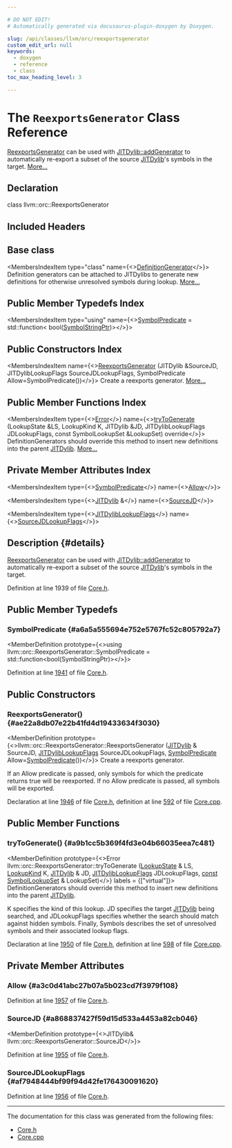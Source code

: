 ```yaml
---

# DO NOT EDIT!
# Automatically generated via docusaurus-plugin-doxygen by Doxygen.

slug: /api/classes/llvm/orc/reexportsgenerator
custom_edit_url: null
keywords:
  - doxygen
  - reference
  - class
toc_max_heading_level: 3

---
```





# The `ReexportsGenerator` Class Reference

<DoxygenPage pluginConfig={pluginConfig}>

<a href="/docs/api/classes/llvm/orc/reexportsgenerator">ReexportsGenerator</a> can be used with <a href="/docs/api/classes/llvm/orc/jitdylib/#ae89dfebe97fc65907c1b9194aafe1ade">JITDylib::addGenerator</a> to automatically re-export a subset of the source <a href="/docs/api/classes/llvm/orc/jitdylib">JITDylib</a>&#39;s symbols in the target. <a href="#details">More...</a>

## Declaration

<CodeBlock>class llvm::orc::ReexportsGenerator</CodeBlock>

## Included Headers

<IncludesList>
<IncludesListItem
  filePath="llvm/ExecutionEngine/Orc/Core.h"
  permalink="/docs/api/files/include/include/llvm/include/llvm/executionengine/include/llvm/executionengine/orc/core-h"
  isLocal="true" />
</IncludesList>

## Base class

<MembersIndex>

<MembersIndexItem
  type="class"
  name={<><a href="/docs/api/classes/llvm/orc/definitiongenerator">DefinitionGenerator</a></>}>
Definition generators can be attached to JITDylibs to generate new definitions for otherwise unresolved symbols during lookup. <a href="/docs/api/classes/llvm/orc/definitiongenerator/#details">More...</a>
</MembersIndexItem>

</MembersIndex>

## Public Member Typedefs Index

<MembersIndex>

<MembersIndexItem
  type="using"
  name={<><a href="#a6a5a555694e752e5767fc52c805792a7">SymbolPredicate</a> = std::function&lt; bool(<a href="/docs/api/classes/llvm/orc/symbolstringptr">SymbolStringPtr</a>)&gt;</>}>
</MembersIndexItem>

</MembersIndex>

## Public Constructors Index

<MembersIndex>

<MembersIndexItem
  name={<><a href="#ae22a8db07e22b41fd4d19433634f3030">ReexportsGenerator</a> (JITDylib &amp;SourceJD, JITDylibLookupFlags SourceJDLookupFlags, SymbolPredicate Allow=SymbolPredicate())</>}>
Create a reexports generator. <a href="#ae22a8db07e22b41fd4d19433634f3030">More...</a>
</MembersIndexItem>

</MembersIndex>

## Public Member Functions Index

<MembersIndex>

<MembersIndexItem
  type={<><a href="/docs/api/classes/llvm/error">Error</a></>}
  name={<><a href="#a9b1cc5b369f4fd3e04b66035eea7c481">tryToGenerate</a> (LookupState &amp;LS, LookupKind K, JITDylib &amp;JD, JITDylibLookupFlags JDLookupFlags, const SymbolLookupSet &amp;LookupSet) override</>}>
DefinitionGenerators should override this method to insert new definitions into the parent <a href="/docs/api/classes/llvm/orc/jitdylib">JITDylib</a>. <a href="#a9b1cc5b369f4fd3e04b66035eea7c481">More...</a>
</MembersIndexItem>

</MembersIndex>

## Private Member Attributes Index

<MembersIndex>

<MembersIndexItem
  type={<><a href="#a6a5a555694e752e5767fc52c805792a7">SymbolPredicate</a></>}
  name={<><a href="#a3c0d41abc27b07a5b023cd7f3979f108">Allow</a></>}>
</MembersIndexItem>

<MembersIndexItem
  type={<><a href="/docs/api/classes/llvm/orc/jitdylib">JITDylib</a> &amp;</>}
  name={<><a href="#a868837427f59d15d533a4453a82cb046">SourceJD</a></>}>
</MembersIndexItem>

<MembersIndexItem
  type={<><a href="/docs/api/namespaces/llvm/orc/#a7cb1d8cb0ab2329f032d69d79498c81d">JITDylibLookupFlags</a></>}
  name={<><a href="#af7948444bf99f94d42fe176430091620">SourceJDLookupFlags</a></>}>
</MembersIndexItem>

</MembersIndex>

## Description {#details}

<a href="/docs/api/classes/llvm/orc/reexportsgenerator">ReexportsGenerator</a> can be used with <a href="/docs/api/classes/llvm/orc/jitdylib/#ae89dfebe97fc65907c1b9194aafe1ade">JITDylib::addGenerator</a> to automatically re-export a subset of the source <a href="/docs/api/classes/llvm/orc/jitdylib">JITDylib</a>&#39;s symbols in the target.

Definition at line 1939 of file <a href="/docs/api/files/include/include/llvm/include/llvm/executionengine/include/llvm/executionengine/orc/core-h">Core.h</a>.

<SectionDefinition>

## Public Member Typedefs

### SymbolPredicate {#a6a5a555694e752e5767fc52c805792a7}

<MemberDefinition
  prototype={<>using llvm::orc::ReexportsGenerator::SymbolPredicate =  std::function&lt;bool(SymbolStringPtr)&gt;</>}>

Definition at line <a href="/docs/api/files/include/include/llvm/include/llvm/executionengine/include/llvm/executionengine/orc/core-h/#l01941">1941</a> of file <a href="/docs/api/files/include/include/llvm/include/llvm/executionengine/include/llvm/executionengine/orc/core-h">Core.h</a>.
</MemberDefinition>

</SectionDefinition>

<SectionDefinition>

## Public Constructors

### ReexportsGenerator() {#ae22a8db07e22b41fd4d19433634f3030}

<MemberDefinition
  prototype={<>llvm::orc::ReexportsGenerator::ReexportsGenerator (<a href="/docs/api/classes/llvm/orc/jitdylib">JITDylib</a> &amp; SourceJD, <a href="/docs/api/namespaces/llvm/orc/#a7cb1d8cb0ab2329f032d69d79498c81d">JITDylibLookupFlags</a> SourceJDLookupFlags, <a href="#a6a5a555694e752e5767fc52c805792a7">SymbolPredicate</a> Allow=<a href="#a6a5a555694e752e5767fc52c805792a7">SymbolPredicate</a>())</>}>
Create a reexports generator.

If an Allow predicate is passed, only symbols for which the predicate returns true will be reexported. If no Allow predicate is passed, all symbols will be exported.

Declaration at line <a href="/docs/api/files/include/include/llvm/include/llvm/executionengine/include/llvm/executionengine/orc/core-h/#l01946">1946</a> of file <a href="/docs/api/files/include/include/llvm/include/llvm/executionengine/include/llvm/executionengine/orc/core-h">Core.h</a>, definition at line <a href="/docs/api/files/lib/lib/executionengine/lib/executionengine/orc/core-cpp/#l00592">592</a> of file <a href="/docs/api/files/lib/lib/executionengine/lib/executionengine/orc/core-cpp">Core.cpp</a>.
</MemberDefinition>

</SectionDefinition>

<SectionDefinition>

## Public Member Functions

### tryToGenerate() {#a9b1cc5b369f4fd3e04b66035eea7c481}

<MemberDefinition
  prototype={<>Error llvm::orc::ReexportsGenerator::tryToGenerate (<a href="/docs/api/classes/llvm/orc/lookupstate">LookupState</a> &amp; LS, <a href="/docs/api/namespaces/llvm/orc/#ac17672ae6b70c781cc77713e88d698eb">LookupKind</a> K, <a href="/docs/api/classes/llvm/orc/jitdylib">JITDylib</a> &amp; JD, <a href="/docs/api/namespaces/llvm/orc/#a7cb1d8cb0ab2329f032d69d79498c81d">JITDylibLookupFlags</a> JDLookupFlags, <a href="/docs/api/files/lib/lib/target/lib/target/aarch64/aarch64promoteconstant-cpp/#a90f8350fecae261c25be85d38b451bff">const</a> <a href="/docs/api/classes/llvm/orc/symbollookupset">SymbolLookupSet</a> &amp; LookupSet)</>}
  labels = {["virtual"]}>
DefinitionGenerators should override this method to insert new definitions into the parent <a href="/docs/api/classes/llvm/orc/jitdylib">JITDylib</a>.

K specifies the kind of this lookup. JD specifies the target <a href="/docs/api/classes/llvm/orc/jitdylib">JITDylib</a> being searched, and JDLookupFlags specifies whether the search should match against hidden symbols. Finally, Symbols describes the set of unresolved symbols and their associated lookup flags.

Declaration at line <a href="/docs/api/files/include/include/llvm/include/llvm/executionengine/include/llvm/executionengine/orc/core-h/#l01950">1950</a> of file <a href="/docs/api/files/include/include/llvm/include/llvm/executionengine/include/llvm/executionengine/orc/core-h">Core.h</a>, definition at line <a href="/docs/api/files/lib/lib/executionengine/lib/executionengine/orc/core-cpp/#l00598">598</a> of file <a href="/docs/api/files/lib/lib/executionengine/lib/executionengine/orc/core-cpp">Core.cpp</a>.
</MemberDefinition>

</SectionDefinition>

<SectionDefinition>

## Private Member Attributes

### Allow {#a3c0d41abc27b07a5b023cd7f3979f108}

<MemberDefinition
  prototype="SymbolPredicate llvm::orc::ReexportsGenerator::Allow">

Definition at line <a href="/docs/api/files/include/include/llvm/include/llvm/executionengine/include/llvm/executionengine/orc/core-h/#l01957">1957</a> of file <a href="/docs/api/files/include/include/llvm/include/llvm/executionengine/include/llvm/executionengine/orc/core-h">Core.h</a>.
</MemberDefinition>

### SourceJD {#a868837427f59d15d533a4453a82cb046}

<MemberDefinition
  prototype={<>JITDylib&amp; llvm::orc::ReexportsGenerator::SourceJD</>}>

Definition at line <a href="/docs/api/files/include/include/llvm/include/llvm/executionengine/include/llvm/executionengine/orc/core-h/#l01955">1955</a> of file <a href="/docs/api/files/include/include/llvm/include/llvm/executionengine/include/llvm/executionengine/orc/core-h">Core.h</a>.
</MemberDefinition>

### SourceJDLookupFlags {#af7948444bf99f94d42fe176430091620}

<MemberDefinition
  prototype="JITDylibLookupFlags llvm::orc::ReexportsGenerator::SourceJDLookupFlags">

Definition at line <a href="/docs/api/files/include/include/llvm/include/llvm/executionengine/include/llvm/executionengine/orc/core-h/#l01956">1956</a> of file <a href="/docs/api/files/include/include/llvm/include/llvm/executionengine/include/llvm/executionengine/orc/core-h">Core.h</a>.
</MemberDefinition>

</SectionDefinition>

<hr/>

The documentation for this class was generated from the following files:

<ul>
<li><a href="/docs/api/files/include/include/llvm/include/llvm/executionengine/include/llvm/executionengine/orc/core-h">Core.h</a></li>
<li><a href="/docs/api/files/lib/lib/executionengine/lib/executionengine/orc/core-cpp">Core.cpp</a></li>
</ul>

</DoxygenPage>
